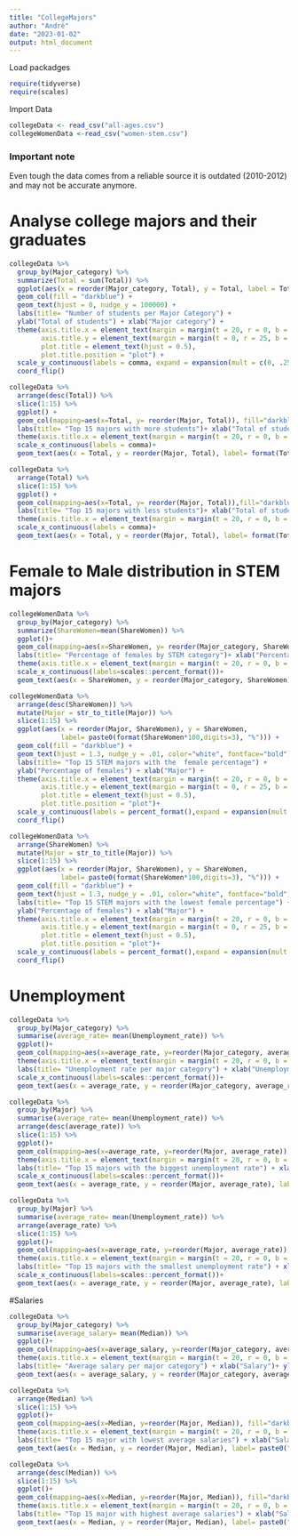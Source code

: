```yaml
---
title: "CollegeMajors"
author: "André"
date: "2023-01-02"
output: html_document
---
```

Load packadges
```r
require(tidyverse)
require(scales)
```

Import Data
```r
collegeData <- read_csv("all-ages.csv")
collegeWomenData <-read_csv("women-stem.csv")
```
### Important note
Even tough the data comes from a reliable source it is outdated (2010-2012) and may not be accurate anymore.

# Analyse college majors and their graduates

```r
collegeData %>%
  group_by(Major_category) %>% 
  summarize(Total = sum(Total)) %>% 
  ggplot(aes(x = reorder(Major_category, Total), y = Total, label = Total)) +
  geom_col(fill = "darkblue") +
  geom_text(hjust = 0, nudge_y = 100000) +
  labs(title= "Number of students per Major Category") +
  ylab("Total of students") + xlab("Major category") +
  theme(axis.title.x = element_text(margin = margin(t = 20, r = 0, b = 0, l = 0)),
        axis.title.y = element_text(margin = margin(t = 0, r = 25, b = 0, l = 0)),
        plot.title = element_text(hjust = 0.5),
        plot.title.position = "plot") + 
  scale_y_continuous(labels = comma, expand = expansion(mult = c(0, .25))) +
  coord_flip()
```

```r
collegeData %>%
  arrange(desc(Total)) %>% 
  slice(1:15) %>% 
  ggplot() +
  geom_col(mapping=aes(x=Total, y= reorder(Major, Total)), fill="darkblue")+
  labs(title= "Top 15 majors with more students")+ xlab("Total of students") + ylab("Major category")+
  theme(axis.title.x = element_text(margin = margin(t = 20, r = 0, b = 0, l = 0)),axis.title.y = element_text(margin = margin(t = 0, r = 25, b = 0, l = 0)),plot.title = element_text(hjust = 0.5),plot.title.position = "plot")+
  scale_x_continuous(labels = comma)+
  geom_text(aes(x = Total, y = reorder(Major, Total), label= format(Total,digits=5)), color="white",fontface="bold",hjust = 1.1)

```
```r
collegeData %>%
  arrange(Total) %>% 
  slice(1:15) %>% 
  ggplot() +
  geom_col(mapping=aes(x=Total, y= reorder(Major, Total)),fill="darkblue")+
  labs(title= "Top 15 majors with less students")+ xlab("Total of students") + ylab("Major category")+
  theme(axis.title.x = element_text(margin = margin(t = 20, r = 0, b = 0, l = 0)),axis.title.y = element_text(margin = margin(t = 0, r = 25, b = 0, l = 0)),plot.title = element_text(hjust = 0.5),plot.title.position = "plot")+
  scale_x_continuous(labels = comma)+
  geom_text(aes(x = Total, y = reorder(Major, Total), label= format(Total,digits=5)), color="white",fontface="bold",hjust = 1.1)

```

# Female to Male distribution in STEM majors
```r
collegeWomenData %>% 
  group_by(Major_category) %>%
  summarize(ShareWomen=mean(ShareWomen)) %>% 
  ggplot()+
  geom_col(mapping=aes(x=ShareWomen, y= reorder(Major_category, ShareWomen)),fill="darkblue")+
  labs(title= "Percentage of females by STEM category")+ xlab("Percentage of females") + ylab("Category")+
  theme(axis.title.x = element_text(margin = margin(t = 20, r = 0, b = 0, l = 0)),axis.title.y = element_text(margin = margin(t = 0, r = 25, b = 0, l = 0)),plot.title = element_text(hjust = 0.5),plot.title.position = "plot")+
  scale_x_continuous(labels=scales::percent_format())+
  geom_text(aes(x = ShareWomen, y = reorder(Major_category, ShareWomen), label= paste0(format(ShareWomen*100,digits=3), "%")), color="white",fontface="bold",hjust = 1.1)

```

```r
collegeWomenData %>% 
  arrange(desc(ShareWomen)) %>% 
  mutate(Major = str_to_title(Major)) %>% 
  slice(1:15) %>% 
  ggplot(aes(x = reorder(Major, ShareWomen), y = ShareWomen,
             label= paste0(format(ShareWomen*100,digits=3), "%"))) +
  geom_col(fill = "darkblue") +
  geom_text(hjust = 1.3, nudge_y = .01, color="white", fontface="bold") + 
  labs(title= "Top 15 STEM majors with the  female percentage") + 
  ylab("Percentage of females") + xlab("Major") +
  theme(axis.title.x = element_text(margin = margin(t = 20, r = 0, b = 0, l = 0)),
        axis.title.y = element_text(margin = margin(t = 0, r = 25, b = 0, l = 0)),
        plot.title = element_text(hjust = 0.5),
        plot.title.position = "plot")+
  scale_y_continuous(labels = percent_format(),expand = expansion(mult = c(0, .3))) +
  coord_flip()
```

```r
collegeWomenData %>% 
  arrange(ShareWomen) %>% 
  mutate(Major = str_to_title(Major)) %>% 
  slice(1:15) %>% 
  ggplot(aes(x = reorder(Major, ShareWomen), y = ShareWomen,
             label= paste0(format(ShareWomen*100,digits=3), "%"))) +
  geom_col(fill = "darkblue") +
  geom_text(hjust = 1.3, nudge_y = .01, color="white", fontface="bold") + 
  labs(title= "Top 15 STEM majors with the lowest female percentage") + 
  ylab("Percentage of females") + xlab("Major") +
  theme(axis.title.x = element_text(margin = margin(t = 20, r = 0, b = 0, l = 0)),
        axis.title.y = element_text(margin = margin(t = 0, r = 25, b = 0, l = 0)),
        plot.title = element_text(hjust = 0.5),
        plot.title.position = "plot")+
  scale_y_continuous(labels = percent_format(),expand = expansion(mult = c(0, .3))) +
  coord_flip()
```

# Unemployment
```r
collegeData %>%
  group_by(Major_category) %>% 
  summarise(average_rate= mean(Unemployment_rate)) %>% 
  ggplot()+
  geom_col(mapping=aes(x=average_rate, y=reorder(Major_category, average_rate)), fill="darkblue")+
  theme(axis.title.x = element_text(margin = margin(t = 20, r = 0, b = 0, l = 0)),axis.title.y = element_text(margin = margin(t = 0, r = 25, b = 0, l = 0)),plot.title = element_text(hjust = 0.5),plot.title.position = "plot")+
  labs(title= "Unemployment rate per major category") + xlab("Unemployment rate")+ ylab("Major category")+
  scale_x_continuous(labels=scales::percent_format())+
  geom_text(aes(x = average_rate, y = reorder(Major_category, average_rate), label= paste0(format(average_rate*100,digits=3), "%")), color="white",fontface="bold",hjust = 1.1)
```

```r
collegeData %>%
  group_by(Major) %>%   
  summarise(average_rate= mean(Unemployment_rate)) %>%
  arrange(desc(average_rate)) %>%
  slice(1:15) %>% 
  ggplot()+
  geom_col(mapping=aes(x=average_rate, y=reorder(Major, average_rate)), fill="darkblue")+
  theme(axis.title.x = element_text(margin = margin(t = 20, r = 0, b = 0, l = 0)) , axis.title.y = element_text(margin = margin(t = 0, r = 25, b = 0, l = 0)),plot.title = element_text(hjust = 0.5),plot.title.position = "plot")+
  labs(title= "Top 15 majors with the biggest unemployment rate") + xlab("Unemployment rate")+ ylab("Major")+
  scale_x_continuous(labels=scales::percent_format())+
  geom_text(aes(x = average_rate, y = reorder(Major, average_rate), label= paste0(format(average_rate*100,digits=3), "%")), color="white",fontface="bold",hjust = 1.1)

```

```r
collegeData %>%
  group_by(Major) %>%   
  summarise(average_rate= mean(Unemployment_rate)) %>%
  arrange(average_rate) %>%
  slice(1:15) %>% 
  ggplot()+
  geom_col(mapping=aes(x=average_rate, y=reorder(Major, average_rate)), fill="darkblue")+
  theme(axis.title.x = element_text(margin = margin(t = 20, r = 0, b = 0, l = 0)) , axis.title.y = element_text(margin = margin(t = 0, r = 25, b = 0, l = 0)),plot.title = element_text(hjust = 0.5),plot.title.position = "plot")+
  labs(title= "Top 15 majors with the smallest unemployment rate") + xlab("Unemployment rate")+ ylab("Major")+
  scale_x_continuous(labels=scales::percent_format())+
  geom_text(aes(x = average_rate, y = reorder(Major, average_rate), label= paste0(format(average_rate*100,digits=3), "%")), color="white",fontface="bold",hjust = 1.1)
```

#Salaries

```r
collegeData %>%
  group_by(Major_category) %>% 
  summarise(average_salary= mean(Median)) %>% 
  ggplot()+
  geom_col(mapping=aes(x=average_salary, y=reorder(Major_category, average_salary)), fill="darkblue")+
  theme(axis.title.x = element_text(margin = margin(t = 20, r = 0, b = 0, l = 0)) , axis.title.y = element_text(margin = margin(t = 0, r = 25, b = 0, l = 0)),plot.title = element_text(hjust = 0.5),plot.title.position = "plot")+
  labs(title= "Average salary per major category") + xlab("Salary")+ ylab("Major category") + scale_x_continuous(labels=scales::dollar_format())+
  geom_text(aes(x = average_salary, y = reorder(Major_category, average_salary), label= paste0("$", format(average_salary,digits=5))), color="white",fontface="bold",hjust = 1.1)

```

```r
collegeData %>%
  arrange(Median) %>% 
  slice(1:15) %>% 
  ggplot()+
  geom_col(mapping=aes(x=Median, y=reorder(Major, Median)), fill="darkblue")+
  theme(axis.title.x = element_text(margin = margin(t = 20, r = 0, b = 0, l = 0)) , axis.title.y = element_text(margin = margin(t = 0, r = 25, b = 0, l = 0)),plot.title = element_text(hjust = 0.5),plot.title.position = "plot")+
  labs(title= "Top 15 major with lowest average salaries") + xlab("Salary")+ ylab("Major") + scale_x_continuous(labels=scales::dollar_format())+
  geom_text(aes(x = Median, y = reorder(Major, Median), label= paste0("$",Median)), color="white",fontface="bold",hjust = 1.1)
```

```r
collegeData %>%
  arrange(desc(Median)) %>% 
  slice(1:15) %>% 
  ggplot()+
  geom_col(mapping=aes(x=Median, y=reorder(Major, Median)), fill="darkblue")+
  theme(axis.title.x = element_text(margin = margin(t = 20, r = 0, b = 0, l = 0)) , axis.title.y = element_text(margin = margin(t = 0, r = 25, b = 0, l = 0)),plot.title = element_text(hjust = 0.5),plot.title.position = "plot")+
  labs(title= "Top 15 major with highest average salaries") + xlab("Salary")+ ylab("Major") +scale_x_continuous(labels=scales::dollar_format())+
  geom_text(aes(x = Median, y = reorder(Major, Median), label= paste0("$",Median)), color="white",fontface="bold",hjust = 1.1)

```




